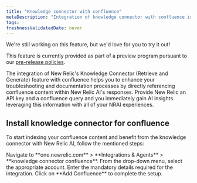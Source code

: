 ```yaml
---
title: "Knowledge connector with confluence"
metaDescription: "Integration of knowledge connector with confluence is a GenAI assistant for observability that will help you understand and improve your system by integrating knowledge connector with your confluence"
tags:
freshnessValidatedDate: never
---
```


<Callout title="preview">
  We're still working on this feature, but we'd love for you to try it out!

  This feature is currently provided as part of a preview program pursuant to our [pre-release policies](/docs/licenses/license-information/referenced-policies/new-relic-pre-release-policy).
</Callout>


The integration of New Relic's Knowledge Connector (Retrieve and Generate) feature with confluence helps you to enhance your troubleshooting and documentation processes by directly referencing confluence content within New Relic AI's responses. Provide New Relic an API key and a confluence query and you immediately gain AI insights leveraging this information with all of your NRAI experiences.

## Install knowledge connector for confluence

To start indexing your confluence content and benefit from the knowledge connector with New Relic AI, follow the mentioned steps:

<Steps>

  <Step>
      Navigate to **one.newrelic.com** > **Integrations & Agents** > **knowledge connector confluence**.
  </Step>

  <Step>
      From the drop-down menu, select the appropriate account.
  </Step>

  <Step>
      Enter the mandatory details required for the integration.
  </Step>

  <Step>
      Click on **Add Confluence** to complete the setup.
  </Step>

</Steps>